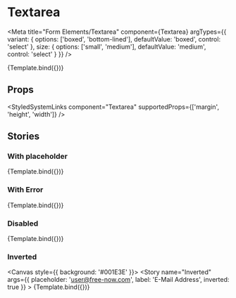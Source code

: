 
# Textarea

<Meta
    title="Form Elements/Textarea"
    component={Textarea}
    argTypes={{
        variant: {
            options: ['boxed', 'bottom-lined'],
            defaultValue: 'boxed',
            control: 'select'
        },
        size: {
            options: ['small', 'medium'],
            defaultValue: 'medium',
            control: 'select'
        }
    }}
/>


<Canvas>
    <Story
        name="Default"
        args={{
            label: 'E-Mail Address'
        }}
    >
        {Template.bind({})}
    </Story>
</Canvas>

## Props

<ArgsTable of={Textarea} />

<StyledSystemLinks component="Textarea" supportedProps={['margin', 'height', 'width']} />

## Stories

### With placeholder

<Canvas>
    <Story
        name="With placeholder"
        args={{
            placeholder: 'user@free-now.com',
            label: 'E-Mail Address'
        }}
    >
        {Template.bind({})}
    </Story>
</Canvas>

### With Error

<Canvas>
    <Story
        name="With Error"
        args={{
            placeholder: 'user@free-now.com',
            label: 'E-Mail Address',
            error: true
        }}
    >
        {Template.bind({})}
    </Story>
</Canvas>

### Disabled

<Canvas>
    <Story
        name="Disabled"
        args={{
            placeholder: 'user@free-now.com',
            label: 'E-Mail Address',
            disabled: true
        }}
    >
        {Template.bind({})}
    </Story>
</Canvas>

### Inverted

<Canvas style={{ background: '#001E3E' }}>
    <Story
        name="Inverted"
        args={{
            placeholder: 'user@free-now.com',
            label: 'E-Mail Address',
            inverted: true
        }}
    >
        {Template.bind({})}
    </Story>
</Canvas>
